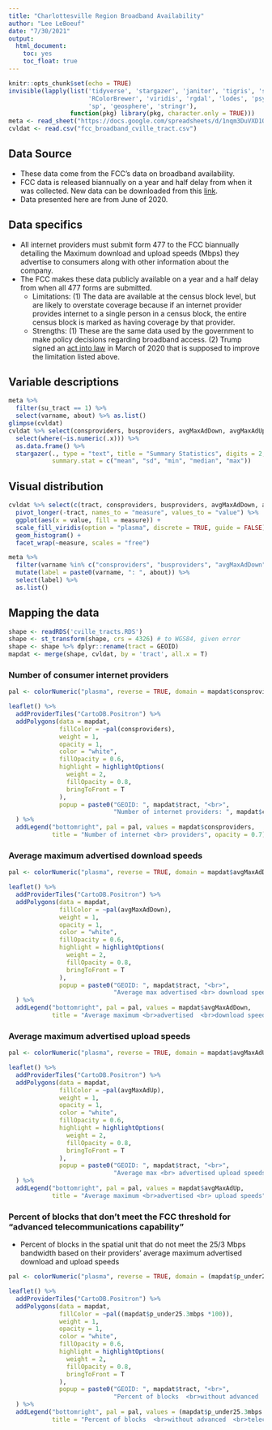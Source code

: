 ```yaml
---
title: "Charlottesville Region Broadband Availability"
author: "Lee LeBoeuf"
date: "7/30/2021"
output: 
  html_document:
    toc: yes
    toc_float: true
---
```


```r
knitr::opts_chunk$set(echo = TRUE)
invisible(lapply(list('tidyverse', 'stargazer', 'janitor', 'tigris', 'sf', 'leaflet', 'rcartocolor', 
                      'RColorBrewer', 'viridis', 'rgdal', 'lodes', 'psych', 'reshape2', 'googlesheets4', 
                      'sp', 'geosphere', 'stringr'),
                 function(pkg) library(pkg, character.only = TRUE)))
meta <- read_sheet("https://docs.google.com/spreadsheets/d/1nqm3DuVXD1ObbVe_deacvT7uSLdBXfQJo3mkbqDwrVo/edit?usp=sharing", sheet = "fcc_broadband", gs4_deauth())
cvldat <- read.csv("fcc_broadband_cville_tract.csv")
```

## Data Source
* These data come from the FCC's data on broadband availability. 
* FCC data is released biannually on a year and half delay from when it was collected. New data can be downloaded from this [link](https://www.fcc.gov/general/broadband-deployment-data-fcc-form-477). 
* Data presented here are from June of 2020. 

## Data specifics 
* All internet providers must submit form 477 to the FCC biannually detailing the Maximum download and upload speeds (Mbps) they advertise to consumers along with other information about the company. 
* The FCC makes these data publicly available on a year and a half delay from when all 477 forms are submitted. 
    + Limitations: (1) The data are available at the census block level, but are likely to overstate coverage because if an internet provider provides internet to a single person in a census block, the entire census block is marked as having coverage by that provider. 
    + Strengths: (1) These are the same data used by the government to make policy decisions regarding broadband access. (2) Trump signed an [act into law](https://www.commerce.senate.gov/2020/3/bill-to-improve-broadband-data-maps-signed-into-law) in March of 2020 that is supposed to improve the limitation listed above. 
    
## Variable descriptions
```r
meta %>% 
  filter(su_tract == 1) %>%
  select(varname, about) %>% as.list()
glimpse(cvldat)
cvldat %>% select(consproviders, busproviders, avgMaxAdDown, avgMaxAdUp, p_under25.3mbps) %>% 
  select(where(~is.numeric(.x))) %>% 
  as.data.frame() %>% 
  stargazer(., type = "text", title = "Summary Statistics", digits = 2,
            summary.stat = c("mean", "sd", "min", "median", "max"))
```

## Visual distribution 
```r
cvldat %>% select(c(tract, consproviders, busproviders, avgMaxAdDown, avgMaxAdUp, p_under25.3mbps)) %>% 
  pivot_longer(-tract, names_to = "measure", values_to = "value") %>%
  ggplot(aes(x = value, fill = measure)) +
  scale_fill_viridis(option = "plasma", discrete = TRUE, guide = FALSE) +
  geom_histogram() + 
  facet_wrap(~measure, scales = "free")
```

```r
meta %>% 
  filter(varname %in% c("consproviders", "busproviders", "avgMaxAdDown", "avgMaxAdUp", "p_under25.3mbps")) %>%
  mutate(label = paste0(varname, ": ", about)) %>% 
  select(label) %>% 
  as.list()
```
   
## Mapping the data 
```r
shape <- readRDS('cville_tracts.RDS')
shape <- st_transform(shape, crs = 4326) # to WGS84, given error
shape <- shape %>% dplyr::rename(tract = GEOID)
mapdat <- merge(shape, cvldat, by = 'tract', all.x = T)
```
  
### Number of consumer internet providers
```r
pal <- colorNumeric("plasma", reverse = TRUE, domain = mapdat$consproviders)

leaflet() %>% 
  addProviderTiles("CartoDB.Positron") %>% 
  addPolygons(data = mapdat,
              fillColor = ~pal(consproviders),
              weight = 1,
              opacity = 1,
              color = "white", 
              fillOpacity = 0.6,
              highlight = highlightOptions(
                weight = 2,
                fillOpacity = 0.8,
                bringToFront = T
              ),
              popup = paste0("GEOID: ", mapdat$tract, "<br>",
                             "Number of internet providers: ", mapdat$consproviders)
  ) %>% 
  addLegend("bottomright", pal = pal, values = mapdat$consproviders, 
            title = "Number of internet <br> providers", opacity = 0.7)
```

### Average maximum advertised download speeds 
```r
pal <- colorNumeric("plasma", reverse = TRUE, domain = mapdat$avgMaxAdDown) 

leaflet() %>% 
  addProviderTiles("CartoDB.Positron") %>% 
  addPolygons(data = mapdat,
              fillColor = ~pal(avgMaxAdDown),
              weight = 1,
              opacity = 1,
              color = "white", 
              fillOpacity = 0.6,
              highlight = highlightOptions(
                weight = 2,
                fillOpacity = 0.8,
                bringToFront = T
              ),
              popup = paste0("GEOID: ", mapdat$tract, "<br>",
                             "Average max advertised <br> download speeds: ", round(mapdat$avgMaxAdDown, 2))
  ) %>% 
  addLegend("bottomright", pal = pal, values = mapdat$avgMaxAdDown, 
            title = "Average maximum <br>advertised  <br>download speeds", opacity = 0.7)
```

### Average maximum advertised upload speeds 
```r
pal <- colorNumeric("plasma", reverse = TRUE, domain = mapdat$avgMaxAdUp)

leaflet() %>% 
  addProviderTiles("CartoDB.Positron") %>% 
  addPolygons(data = mapdat,
              fillColor = ~pal(avgMaxAdUp),
              weight = 1,
              opacity = 1,
              color = "white", 
              fillOpacity = 0.6,
              highlight = highlightOptions(
                weight = 2,
                fillOpacity = 0.8,
                bringToFront = T
              ),
              popup = paste0("GEOID: ", mapdat$tract, "<br>",
                             "Average max <br> advertised upload speeds: ", round(mapdat$avgMaxAdUp, 2))
  ) %>% 
  addLegend("bottomright", pal = pal, values = mapdat$avgMaxAdUp, 
            title = "Average maximum <br>advertised <br> upload speeds", opacity = 0.7)
```

### Percent of blocks that don't meet the FCC threshold for "advanced telecommunications capability"
* Percent of blocks in the spatial unit that do not meet the 25/3 Mbps bandwidth based on their providers' average maximum advertised download and upload speeds 
```r
pal <- colorNumeric("plasma", reverse = TRUE, domain = (mapdat$p_under25.3mbps *100))

leaflet() %>% 
  addProviderTiles("CartoDB.Positron") %>% 
  addPolygons(data = mapdat,
              fillColor = ~pal((mapdat$p_under25.3mbps *100)),
              weight = 1,
              opacity = 1,
              color = "white", 
              fillOpacity = 0.6,
              highlight = highlightOptions(
                weight = 2,
                fillOpacity = 0.8,
                bringToFront = T
              ),
              popup = paste0("GEOID: ", mapdat$tract, "<br>",
                             "Percent of blocks  <br>without advanced  <br>telecommunications capability: ", round((mapdat$p_under25.3mbps *100), 2))
  ) %>% 
  addLegend("bottomright", pal = pal, values = (mapdat$p_under25.3mbps *100), 
            title = "Percent of blocks  <br>without advanced  <br>telecommunications capability", opacity = 0.7)
```

